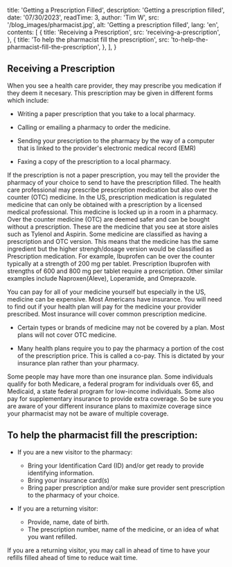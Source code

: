 

  title: 'Getting a Prescription Filled',
  description: 'Getting a prescription filled',
  date: '07/30/2023',
  readTime: 3,
  author: 'Tim W',
  src: '/blog_images/pharmacist.jpg',
  alt: 'Getting a prescription filled',
  lang: 'en',
  contents: [
    {
      title: 'Receiving a Prescription',
      src: 'receiving-a-prescription',
    },
    {
      title: 'To help the pharmacist fill the prescription',
      src: 'to-help-the-pharmacist-fill-the-prescription',
    },
  ],
}

## Receiving a Prescription

  When you see a health care provider, they may prescribe you medication if they deem it necesary. This prescription may be given in different forms which include: 

  * Writing a paper prescription that you take to a local pharmacy.

  * Calling or emailing a pharmacy to order the medicine.

  * Sending your prescription to the pharmacy by the way of a computer that is linked to the provider's electronic medical record (EMR)

  * Faxing a copy of the prescription to a local pharmacy.

  If the prescription is not a paper prescription, you may tell the provider the pharmacy of your choice to send to have the prescription filled.
  The health care professional may prescribe prescription medication but also over the counter (OTC) medicine.
  In the US, prescription medication is regulated medicine that can only be obtained with a prescription by a licensed medical professional. This medicine is locked up in a room in a pharmacy. Over the counter medicine (OTC) are deemed safer 
  and can be bought without a prescription. These are the medicine that you see at store aisles such as Tylenol and Aspirin. Some medicine are classified as having a prescription and OTC version. This means that the 
  medicine has the same ingredient but the higher strengh/dosage version would be classified as Prescription medication. For example, Ibuprofen can be over the counter typically at a strength of 200 mg per tablet.
  Prescription Ibuprofen with strengths of 600 and 800 mg per tablet require a prescription. Other similar examples include Naproxen(Aleve), Loperamide, and Omeprazole. 
  
  You can pay for all of your medicine yourself but especially in the US, medicine can be expensive. Most Americans have insurance. You will need to find out if your health plan will pay for the medicine your provider prescribed. Most insurance will cover common prescription medicine. 
  
  * Certain types or brands of medicine may not be covered by a plan. Most plans will not cover OTC medicine.

  * Many health plans require you to pay the pharmacy a portion of the cost of the prescription price. This is called a co-pay. This is dictated by your insurance plan rather than your pharmacy.

  Some people may have more than one insurance plan. Some individuals qualify for both Medicare, a federal program for individuals over 65, and Medicaid, a state federal program for low-income individuals. 
  Some also pay for supplementary insurance to provide extra coverage. So be sure you are aware of your different insurance plans to maximize coverage since your pharmacist may not be aware of multiple coverage. 

## To help the pharmacist fill the prescription:

  * If you are a new visitor to the pharmacy:
    * Bring your Identification Card (ID) and/or get ready to provide identifying information.
    * Bring your insurance card(s)
    * Bring paper prescription and/or make sure provider sent prescription to the pharmacy of your choice.

  * If you are a returning visitor: 
    * Provide, name, date of birth.
    * The prescription number, name of the medicine, or an idea of what you want refilled.

  If you are a returning visitor, you may call in ahead of time to have your refills filled ahead of time to reduce wait time. 
  




